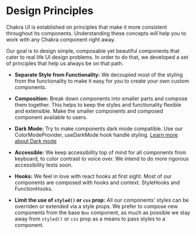 # Design Principles

Chakra UI is established on principles that make it more consistent throughout
its components. Understanding these concepts will help you to work with any
Chakra component right away.

Our goal is to design simple, composable yet beautiful components that cater to
real life UI design problems. In order to do that, we developed a set of
principles that help us always be on that path.

- **Separate Style from Functionality:** We decoupled most of the styling from
  the functionality to make it easy for you to create your own custom
  components.

- **Composition:** Break down components into smaller parts and compose them
  together. This helps to keep the styles and functionality flexible and
  extensible. Make the smaller components and composed component available to
  users.

- **Dark Mode:** Try to make components dark mode compatible. Use our
  ColorModeProvider, useDarkMode hook handle styling.
  [Learn more about Dark mode](/color-mode)

- **Accessible:** We keep accessibility top of mind for all components from
  keyboard, to color contrast to voice over. We intend to do more rigorous
  accessibility tests soon.

- **Hooks:** We feel in love with react hooks at first sight. Most of our
  components are composed with hooks and context. StyleHooks and FunctionHooks.

- **Limit the use of `styled()` or `css` prop:** All our components' styles can
  be overriden or extended via a style props. We prefer to compose new
  components from the base `Box` component, as much as possible we stay away
  from `styled()` or `css` prop as a means to pass styles to a component.
